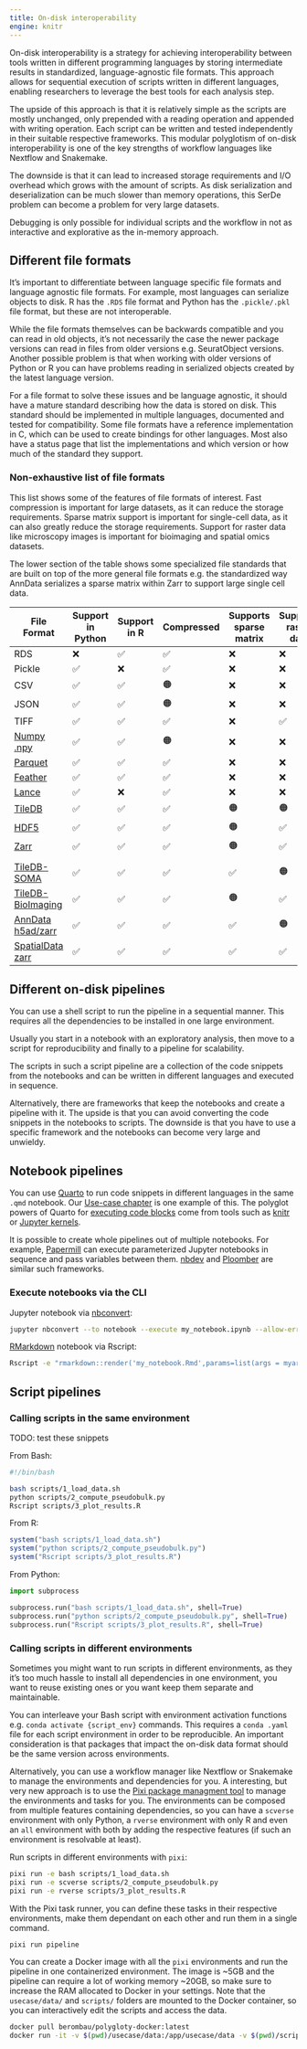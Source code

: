 ```yaml
---
title: On-disk interoperability
engine: knitr
---
```


On-disk interoperability is a strategy for achieving interoperability between tools written in different programming languages by storing intermediate results in standardized, language-agnostic file formats. This approach allows for sequential execution of scripts written in different languages, enabling researchers to leverage the best tools for each analysis step.

The upside of this approach is that it is relatively simple as the scripts are mostly unchanged, only prepended with a reading operation and appended with writing operation. Each script can be written and tested independently in their suitable respective frameworks. This modular polyglotism of on-disk interoperability is one of the key strengths of workflow languages like Nextflow and Snakemake.

The downside is that it can lead to increased storage requirements and I/O overhead which grows with the amount of scripts. As disk serialization and deserialization can be much slower than memory operations, this SerDe problem can become a problem for very large datasets.

Debugging is only possible for individual scripts and the workflow in not as interactive and explorative as the in-memory approach.

## Different file formats

It's important to differentiate between language specific file formats and language agnostic file formats. For example, most languages can serialize objects to disk. R has the `.RDS` file format and Python has the `.pickle/.pkl` file format, but these are not interoperable.

While the file formats themselves can be backwards compatible and you can read in old objects, it's not necessarily the case the newer package versions can read in files from older versions e.g. SeuratObject versions. Another possible problem is that when working with older versions of Python or R you can have problems reading in serialized objects created by the latest language version.

For a file format to solve these issues and be language agnostic, it should have a mature standard describing how the data is stored on disk. This standard should be implemented in multiple languages, documented and tested for compatibility. Some file formats have a reference implementation in C, which can be used to create bindings for other languages. Most also have a status page that list the implementations and which version or how much of the standard they support.

### Non-exhaustive list of file formats

This list shows some of the features of file formats of interest. Fast compression is important for large datasets, as it can reduce the storage requirements. Sparse matrix support is important for single-cell data, as it can also greatly reduce the storage requirements. Support for raster data like microscopy images is important for bioimaging and spatial omics datasets.

The lower section of the table shows some specialized file standards that are built on top of the more general file formats e.g. the standardized way AnnData serializes a sparse matrix within Zarr to support large single cell data.

| File Format | Support in Python | Support in R | Compressed | Supports sparse matrix | Supports raster data |
|-------------|------------------|--------------|------------|------------------------|-----|
| RDS         | ❌                | ✅           | ✅          | ❌                      | ❌ |
| Pickle      | ✅                | ❌           | ✅          | ❌                      | ❌ |
| CSV         | ✅                | ✅           | 🟠          | ❌                      | ❌ |
| JSON        | ✅                | ✅           | 🟠          | ❌                      | ❌ |
| TIFF        | ✅                | ✅           | ✅          | ❌                      | ✅ |
| [Numpy .npy](https://numpy.org/doc/stable/reference/generated/numpy.lib.format.html#module-numpy.lib.format) | ✅                | ✅           | 🟠          | ❌                      | ❌ |
| [Parquet](https://parquet.apache.org/) | ✅ | ✅ | ✅ | ❌ | ❌ |
| [Feather](https://arrow.apache.org/docs/python/feather.html) | ✅ | ✅ | ✅ | ❌ | ❌ |
| [Lance](https://github.com/lancedb/lance) | ✅ | ❌ | ✅ | ❌ | ❌ |
| [TileDB](https://tiledb.io/) | ✅ | ✅ | ✅ | 🟠 | 🟠 |
| [HDF5](https://www.hdfgroup.org/) | ✅ | ✅ | ✅ | 🟠 | ✅ |
| [Zarr](https://zarr.readthedocs.io/en/stable/) | ✅ | ✅ | ✅ | 🟠 | ✅
||
| [TileDB-SOMA](https://tiledb.io/) | ✅ | ✅ | ✅ | ✅ | 🟠|
| [TileDB-BioImaging](https://tiledb.io/) | ✅ | ✅ | ✅ | 🟠 | ✅|
| [AnnData h5ad/zarr](https://anndata.readthedocs.io/en/latest/anndata.zarr.html) | ✅ | ✅ | ✅ | ✅ | 🟠|
| [SpatialData zarr](https://spatialdata.scverse.org/en/stable/) | ✅ | ✅ | ✅ | ✅ | ✅ |

## Different on-disk pipelines

You can use a shell script to run the pipeline in a sequential manner. This requires all the dependencies to be installed in one large environment.

Usually you start in a notebook with an exploratory analysis, then move to a script for reproducibility and finally to a pipeline for scalability.

The scripts in such a script pipeline are a collection of the code snippets from the notebooks and can be written in different languages and executed in sequence.

Alternatively, there are frameworks that keep the notebooks and create a pipeline with it. The upside is that you can avoid converting the code snippets in the notebooks to scripts. The downside is that you have to use a specific framework and the notebooks can become very large and unwieldy.

## Notebook pipelines

You can use [Quarto](https://quarto.org/) to run code snippets in different languages in the same `.qmd` notebook. Our [Use-case chapter](./usecase/) is one example of this. The polyglot powers of Quarto for [executing code blocks](https://quarto.org/docs/computations/execution-options.html) come from tools such as [knitr](https://yihui.org/knitr/) or [Jupyter kernels](https://docs.jupyter.org/en/latest/projects/kernels.html).

It is possible to create whole pipelines out of multiple notebooks. For example, [Papermill](https://github.com/nteract/papermill) can execute parameterized Jupyter notebooks in sequence and pass variables between them. [nbdev](https://nbdev.fast.ai/) and [Ploomber](https://github.com/ploomber/ploomber) are similar such frameworks.

### Execute notebooks via the CLI

Jupyter notebook via [nbconvert](https://nbconvert.readthedocs.io/en/latest/#):
```bash
jupyter nbconvert --to notebook --execute my_notebook.ipynb --allow-errors --output-dir outputs/
```

[RMarkdown](https://rmarkdown.rstudio.com/) notebook via Rscript:
```bash
Rscript -e "rmarkdown::render('my_notebook.Rmd',params=list(args = myarg))"
```

## Script pipelines

### Calling scripts in the same environment

TODO: test these snippets

From Bash:
```bash
#!/bin/bash

bash scripts/1_load_data.sh
python scripts/2_compute_pseudobulk.py
Rscript scripts/3_plot_results.R
```

From R:
```r
system("bash scripts/1_load_data.sh")
system("python scripts/2_compute_pseudobulk.py")
system("Rscript scripts/3_plot_results.R")
```

From Python:
```python
import subprocess

subprocess.run("bash scripts/1_load_data.sh", shell=True)
subprocess.run("python scripts/2_compute_pseudobulk.py", shell=True)
subprocess.run("Rscript scripts/3_plot_results.R", shell=True)
```

### Calling scripts in different environments

Sometimes you might want to run scripts in different environments, as they it's too much hassle to install all dependencies in one environment, you want to reuse existing ones or you want keep them separate and maintainable.

You can interleave your Bash script with environment activation functions e.g. `conda activate {script_env}` commands. This requires a `conda .yaml` file for each script environment in order to be reproducible. An important consideration is that packages that impact the on-disk data format should be the same version across environments.

Alternatively, you can use a workflow manager like Nextflow or Snakemake to manage the environments and dependencies for you. A interesting, but very new approach is to use the [Pixi package managment tool](https://pixi.sh/latest/) to manage the environments and tasks for you. The environments can be composed from multiple features containing dependencies, so you can have a `scverse` environment with only Python, a `rverse` environment with only R and even an `all` environment with both by adding the respective features (if such an environment is resolvable at least).

Run scripts in different environments with `pixi`:
```bash
pixi run -e bash scripts/1_load_data.sh
pixi run -e scverse scripts/2_compute_pseudobulk.py
pixi run -e rverse scripts/3_plot_results.R
```

With the Pixi task runner, you can define these tasks in their respective environments, make them dependant on each other and run them in a single command.

```bash
pixi run pipeline
```

You can create a Docker image with all the `pixi` environments and run the pipeline in one containerized environment. The image is ~5GB and the pipeline can require a lot of working memory ~20GB, so make sure to increase the RAM allocated to Docker in your settings. Note that the `usecase/data/` and `scripts/` folders are mounted to the Docker container, so you can interactively edit the scripts and access the data.

```bash
docker pull berombau/polygloty-docker:latest
docker run -it -v $(pwd)/usecase/data:/app/usecase/data -v $(pwd)/scripts:/app/scripts berombau/polygloty-docker:latest pixi run pipeline
```
